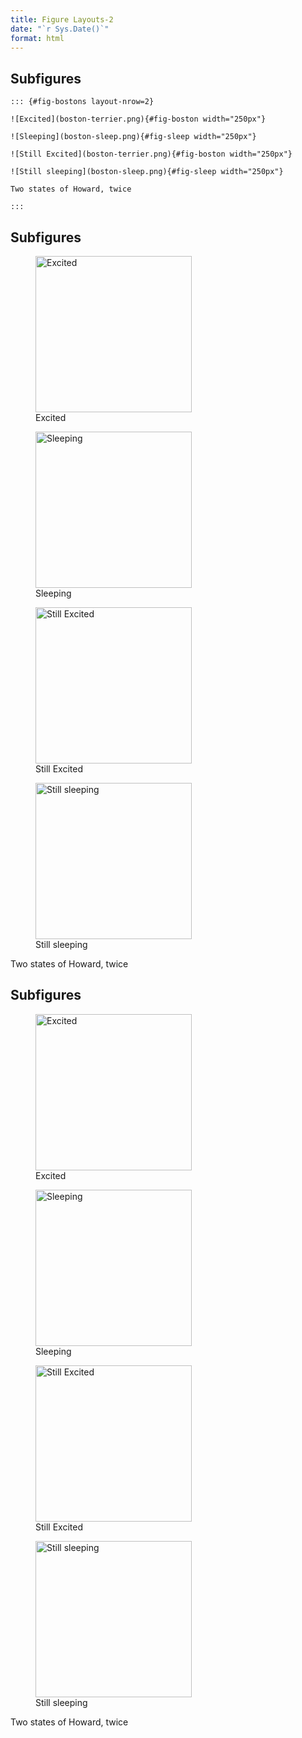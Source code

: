 ```yaml
---
title: Figure Layouts-2
date: "`r Sys.Date()`"
format: html
---
```


## Subfigures

    ::: {#fig-bostons layout-nrow=2}

    ![Excited](boston-terrier.png){#fig-boston width="250px"}

    ![Sleeping](boston-sleep.png){#fig-sleep width="250px"}

    ![Still Excited](boston-terrier.png){#fig-boston width="250px"}

    ![Still sleeping](boston-sleep.png){#fig-sleep width="250px"}

    Two states of Howard, twice

    :::

## Subfigures

::: {#fig-bostons layout-nrow="2"}

![Excited](../materials/images/boston-terrier.png){#fig-boston width="250px"}

![Sleeping](../materials/images/boston-sleep.png){#fig-sleep width="250px"}

![Still Excited](../materials/images/boston-terrier.png){width="250px"}

![Still sleeping](../materials/images/boston-sleep.png){width="250px"}

Two states of Howard, twice
:::


## Subfigures

::: {layout-nrow="2"}
![Excited](../materials/images/boston-terrier.png){width="250px"}

![Sleeping](../materials/images/boston-sleep.png){width="250px"}

![Still Excited](../materials/images/boston-terrier.png){width="250px"}

![Still sleeping](../materials/images/boston-sleep.png){width="250px"}

Two states of Howard, twice

:::
